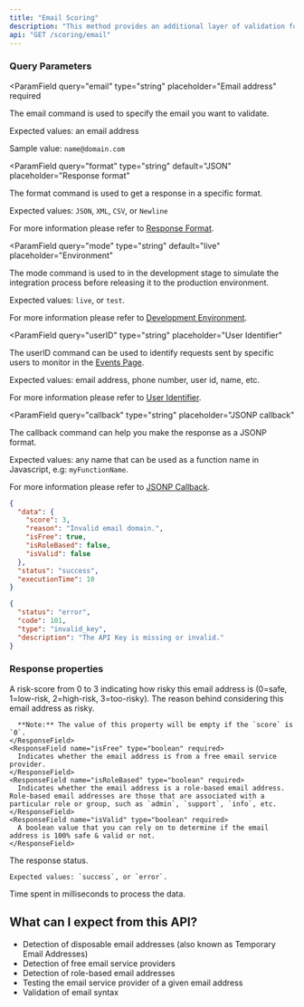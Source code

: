 ```yaml
---
title: "Email Scoring"
description: "This method provides an additional layer of validation for your system. While validating email syntax is important, it is not sufficient.\n\nThis method goes beyond syntax validation by checking the domain's validity, the availability of the Mail Service, detecting Disposable Email (Temporary Emails), etc. By utilising this method, you can ensure a more thorough validation process for email addresses."
api: "GET /scoring/email"
---
```


### Query Parameters

<ParamField
  query="email"
  type="string"
  placeholder="Email address"
  required
>
  The email command is used to specify the email you want to validate.

Expected values: an email address

Sample value: `name@domain.com`

</ParamField>

<ParamField
  query="format"
  type="string"
  default="JSON"
  placeholder="Response format"
>
  The format command is used to get a response in a specific format.

Expected values: `JSON`, `XML`, `CSV`, or `Newline`

For more information please refer to [Response Format](/options/response-format).

</ParamField>

<ParamField
  query="mode"
  type="string"
  default="live"
  placeholder="Environment"
>
  The mode command is used to in the development stage to simulate the integration process before releasing it to the production environment.

Expected values: `live`, or `test`.

For more information please refer to [Development Environment](/options/development-environment).

</ParamField>

<ParamField
  query="userID"
  type="string"
  placeholder="User Identifier"
>
  The userID command can be used to identify requests sent by specific users to monitor in the [Events Page](/dashboard-guides/monitoring-capabilities/real-time-threat-monitoring).

Expected values: email address, phone number, user id, name, etc.

For more information please refer to [User Identifier](/options/user-identifier).

</ParamField>

<ParamField
  query="callback"
  type="string"
  placeholder="JSONP callback"
>
  The callback command can help you make the response as a JSONP format.

Expected values: any name that can be used as a function name in Javascript, e.g: `myFunctionName`.

For more information please refer to [JSONP Callback](/options/jsonp-callback).

</ParamField>

<ResponseExample>

```json Success
{
  "data": {
    "score": 3,
    "reason": "Invalid email domain.",
    "isFree": true,
    "isRoleBased": false,
    "isValid": false
  },
  "status": "success",
  "executionTime": 10
}
```

```json Error
{
  "status": "error",
  "code": 101,
  "type": "invalid_key",
  "description": "The API Key is missing or invalid."
}
```

</ResponseExample>

### Response properties

<ResponseField name="data" type="object" required>
  <Expandable title="properties" defaultOpen={true}>
    <ResponseField name="score" type="integer" required>
      A risk-score from 0 to 3 indicating how risky this email address is
      (0=safe, 1=low-risk, 2=high-risk, 3=too-risky).
    </ResponseField>
    <ResponseField name="reason" type="string" required>
      The reason behind considering this email address as risky.

      **Note:** The value of this property will be empty if the `score` is `0`.
    </ResponseField>
    <ResponseField name="isFree" type="boolean" required>
      Indicates whether the email address is from a free email service provider.
    </ResponseField>
    <ResponseField name="isRoleBased" type="boolean" required>
      Indicates whether the email address is a role-based email address. Role-based email addresses are those that are associated with a particular role or group, such as `admin`, `support`, `info`, etc.
    </ResponseField>
    <ResponseField name="isValid" type="boolean" required>
      A boolean value that you can rely on to determine if the email address is 100% safe & valid or not.
    </ResponseField>

  </Expandable>
  <ResponseField name="status" type="string" required>
    The response status.

    Expected values: `success`, or `error`.

  </ResponseField>
  <ResponseField name="executionTime" type="integer" required>
    Time spent in milliseconds to process the data.
  </ResponseField>
</ResponseField>

## What can I expect from this API?

- Detection of disposable email addresses (also known as Temporary Email Addresses)
- Detection of free email service providers
- Detection of role-based email addresses
- Testing the email service provider of a given email address
- Validation of email syntax
